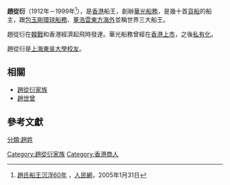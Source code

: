 '''趙從衍'''（1912年－1999年<ref>[http://www.people.com.cn/BIG5/42272/42274/3167664.html 趙氏船王沉浮60年] {{Wayback|url=http://www.people.com.cn/BIG5/42272/42274/3167664.html |date=20130127082922 }}，[[人民網|人民網]]，2005年1月31日</ref>），是[[香港|香港]]船王，創辦[[華光海運|華光船務]]，是幾十首[[貨船|貨船]]的船主，跟[[包玉剛|包玉剛]][[環球船務|環球船務]]、[[董浩雲|董浩雲]][[東方海外|東方海外]]並稱世界三大船王。

趙從衍在[[韓戰|韓戰]]和香港經濟起飛時發達。華光船務曾經在[[香港|香港]][[上市|上市]]，之後[[私有化|私有化]]。

趙從衍是[[上海|上海]][[東吳大學|東吳大學]][[校友|校友]]。

== 相關 ==
* [[趙從衍家族|趙從衍家族]]
* [[趙世曾|趙世曾]]

==參考文獻==
{{reflist}}

[[Category:趙從衍家族|Category:趙從衍家族]] 
[[分類:趙姓|分類:趙姓]]
[[Category:香港商人|Category:香港商人]]